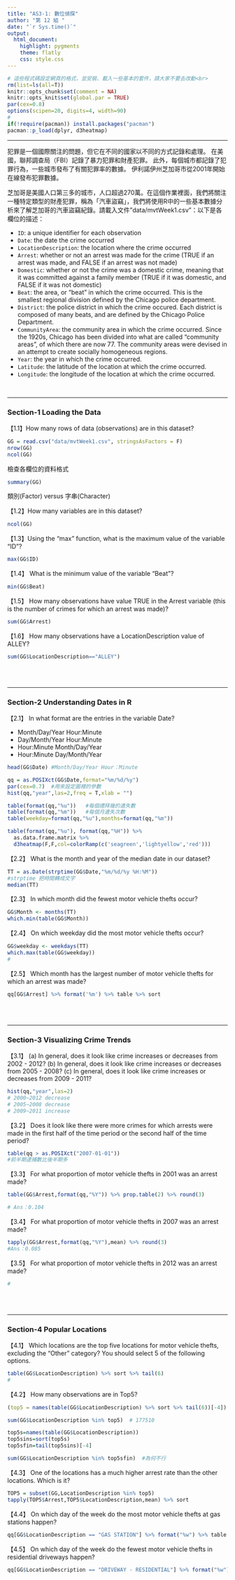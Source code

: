 ```yaml
---
title: "AS3-1: 數位偵探"
author: "第 12 組 "
date: "`r Sys.time()`"
output: 
  html_document:
    highlight: pygments
    theme: flatly
    css: style.css
---
```


```r
# 這些程式碼設定網頁的格式，並安裝、載入一些基本的套件，請大家不要去改動<br>
rm(list=ls(all=T))
knitr::opts_chunk$set(comment = NA)
knitr::opts_knit$set(global.par = TRUE)
par(cex=0.8)
options(scipen=20, digits=4, width=90)
#
if(!require(pacman)) install.packages("pacman")
pacman::p_load(dplyr, d3heatmap)
```
<hr>

犯罪是一個國際關注的問題，但它在不同的國家以不同的方式記錄和處理。 在美國，聯邦調查局（FBI）記錄了暴力犯罪和財產犯罪。 此外，每個城市都記錄了犯罪行為，一些城市發布了有關犯罪率的數據。 伊利諾伊州芝加哥市從2001年開始在線發布犯罪數據。

芝加哥是美國人口第三多的城市，人口超過270萬。在這個作業裡面，我們將關注一種特定類型的財產犯罪，稱為「汽車盜竊」，我們將使用R中的一些基本數據分析來了解芝加哥的汽車盜竊紀錄。請載入文件"data/mvtWeek1.csv"：以下是各欄位的描述：

+ `ID`: a unique identifier for each observation
+ `Date`: the date the crime occurred
+ `LocationDescription`: the location where the crime occurred
+ `Arrest`: whether or not an arrest was made for the crime (TRUE if an arrest was made, and FALSE if an arrest was not made)
+ `Domestic`: whether or not the crime was a domestic crime, meaning that it was committed against a family member (TRUE if it was domestic, and FALSE if it was not domestic)
+ `Beat`: the area, or "beat" in which the crime occurred. This is the smallest regional division defined by the Chicago police department.
+ `District`: the police district in which the crime occured. Each district is composed of many beats, and are defined by the Chicago Police Department.
+ `CommunityArea`: the community area in which the crime occurred. Since the 1920s, Chicago has been divided into what are called "community areas", of which there are now 77. The community areas were devised in an attempt to create socially homogeneous regions.
+ `Year`: the year in which the crime occurred.
+ `Latitude`: the latitude of the location at which the crime occurred.
+ `Longitude`: the longitude of the location at which the crime occurred.

<br>

- - -

###  Section-1 Loading the Data

【1.1】How many rows of data (observations) are in this dataset?
```r
GG = read.csv("data/mvtWeek1.csv", stringsAsFactors = F)
nrow(GG)
ncol(GG)
```

檢查各欄位的資料格式
```r
summary(GG)
```

類別(Factor) versus 字串(Character)

【1.2】How many variables are in this dataset?
```r
ncol(GG)
```


【1.3】Using the "max" function, what is the maximum value of the variable "ID"?
```r
max(GG$ID)
```


【1.4】 What is the minimum value of the variable "Beat"?
```r
min(GG$Beat)
```


【1.5】 How many observations have value TRUE in the Arrest variable (this is the number of crimes for which an arrest was made)?
```r
sum(GG$Arrest)
```

【1.6】 How many observations have a LocationDescription value of ALLEY?
```r
sum(GG$LocationDescription=="ALLEY")
```


<br><br>

- - -

### Section-2 Understanding Dates in R

【2.1】 In what format are the entries in the variable Date?

+ Month/Day/Year Hour:Minute
+ Day/Month/Year Hour:Minute
+ Hour:Minute Month/Day/Year
+ Hour:Minute Day/Month/Year

```r
head(GG$Date) #Month/Day/Year Hour：Minute  
```

```r
qq = as.POSIXct(GG$Date,format="%m/%d/%y")
par(cex=0.7)  #用來設定圖裡的參數
hist(qq,"year",las=2,freq = T,xlab = "")
```

```r
table(format(qq,"%u"))   #每個禮拜幾的遺失數
table(format(qq,"%m"))   #每個月遺失次數
table(weekday=format(qq,"%u"),months=format(qq,"%m"))
```

```r
table(format(qq,"%u"), format(qq,"%H")) %>% 
  as.data.frame.matrix %>% 
  d3heatmap(F,F,col=colorRamp(c('seagreen','lightyellow','red')))
```


【2.2】 What is the month and year of the median date in our dataset? 
```r
TT = as.Date(strptime(GG$Date,"%m/%d/%y %H:%M"))  
#strptime 把時間轉成文字
median(TT)
```

【2.3】 In which month did the fewest motor vehicle thefts occur?
```r
GG$Month <- months(TT)
which.min(table(GG$Month)) 
```

【2.4】 On which weekday did the most motor vehicle thefts occur?
```r
GG$weekday <- weekdays(TT)
which.max(table(GG$weekday))
#
```

【2.5】 Which month has the largest number of motor vehicle thefts for which an arrest was made?
```r
qq[GG$Arrest] %>% format('%m') %>% table %>% sort
```

<br><br>

- - -

### Section-3 Visualizing Crime Trends

【3.1】 (a) In general, does it look like crime increases or decreases from 2002 - 2012? (b) In general, does it look like crime increases or decreases from 2005 - 2008? (c) In general, does it look like crime increases or decreases from 2009 - 2011?
```r
hist(qq,"year",las=2)
# 2000~2012 decrease
# 2005~2008 decrease
# 2009~2011 increase
```

【3.2】 Does it look like there were more crimes for which arrests were made in the first half of the time period or the second half of the time period?
```r
table(qq > as.POSIXct("2007-01-01"))
#前半期逮捕數比後半期多
```

【3.3】 For what proportion of motor vehicle thefts in 2001 was an arrest made?
```r
table(GG$Arrest,format(qq,"%Y")) %>% prop.table(2) %>% round(3)

# Ans：0.104
```

【3.4】 For what proportion of motor vehicle thefts in 2007 was an arrest made?
```r
tapply(GG$Arrest,format(qq,"%Y"),mean) %>% round(3)
#Ans：0.085
```

【3.5】 For what proportion of motor vehicle thefts in 2012 was an arrest made?
```r
#
```

<br><br>

- - -

### Section-4 Popular Locations

【4.1】 Which locations are the top five locations for motor vehicle thefts, excluding the "Other" category? You should select 5 of the following options.

```r
table(GG$LocationDescription) %>% sort %>% tail(6)
#
```

【4.2】 How many observations are in Top5?
```r
(top5 = names(table(GG$LocationDescription) %>% sort %>% tail(6))[-4])

sum(GG$LocationDescription %in% top5)  # 177510
```
```r
top5s=names(table(GG$LocationDescription))
top5sins=sort(top5s)
top5sfin=tail(top5sins)[-4]

sum(GG$LocationDescription %in% top5sfin)  #為何不行
```

【4.3】 One of the locations has a much higher arrest rate than the other locations. Which is it? 
```r
TOP5 = subset(GG,LocationDescription %in% top5)
tapply(TOP5$Arrest,TOP5$LocationDescription,mean) %>% sort
```

【4.4】 On which day of the week do the most motor vehicle thefts at gas stations happen?
```r
qq[GG$LocationDescription == "GAS STATION"] %>% format("%w") %>% table %>% sort 
```

【4.5】 On which day of the week do the fewest motor vehicle thefts in residential driveways happen?
```r
qq[GG$LocationDescription == "DRIVEWAY - RESIDENTIAL"] %>% format("%w") %>% table %>% sort 
```


<br><br><br>


